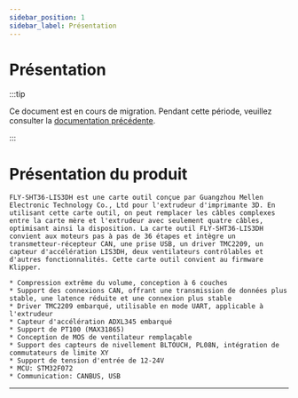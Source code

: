 ```yaml
---
sidebar_position: 1
sidebar_label: Présentation
---
```


# Présentation

:::tip

Ce document est en cours de migration. Pendant cette période, veuillez consulter la [documentation précédente](https://mellow.klipper.cn/#/).

:::

# Présentation du produit

    FLY-SHT36-LIS3DH est une carte outil conçue par Guangzhou Mellen Electronic Technology Co., Ltd pour l'extrudeur d'imprimante 3D. En utilisant cette carte outil, on peut remplacer les câbles complexes entre la carte mère et l'extrudeur avec seulement quatre câbles, optimisant ainsi la disposition. La carte outil FLY-SHT36-LIS3DH convient aux moteurs pas à pas de 36 étapes et intègre un transmetteur-récepteur CAN, une prise USB, un driver TMC2209, un capteur d'accélération LIS3DH, deux ventilateurs contrôlables et d'autres fonctionnalités. Cette carte outil convient au firmware Klipper.

    * Compression extrême du volume, conception à 6 couches
    * Support des connexions CAN, offrant une transmission de données plus stable, une latence réduite et une connexion plus stable
    * Driver TMC2209 embarqué, utilisable en mode UART, applicable à l'extrudeur
    * Capteur d'accélération ADXL345 embarqué
    * Support de PT100 (MAX31865)
    * Conception de MOS de ventilateur remplaçable
    * Support des capteurs de nivellement BLTOUCH, PL08N, intégration de commutateurs de limite XY
    * Support de tension d'entrée de 12-24V
    * MCU: STM32F072
    * Communication: CANBUS, USB

---

